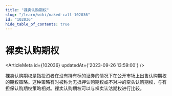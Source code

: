```yaml
---
title: "裸卖认购期权"
slug: "/learn/wiki/naked-call-102036"
id: "102036"
hide_table_of_contents: true
---
```



# 裸卖认购期权

<ArticleMeta id={102036} updatedAt={'2023-09-26 13:59:00'} />
<div className='border-solid border-b border-t-0 my-4 border-[var(--ifm-color-gray-300)]' />

裸卖认购期权是指投资者在没有持有标的证券的情况下在公开市场上出售认购期权的期权策略。这种策略有时被称为无抵押认购期权或不对冲的空头认购期权，与有担保认购期权策略相对。裸卖认购期权可以与裸卖认沽期权进行比较。
